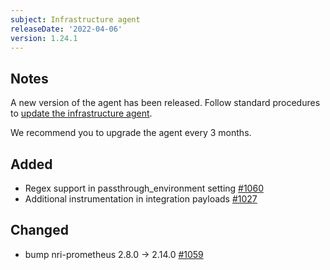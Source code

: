 ```yaml
---
subject: Infrastructure agent
releaseDate: '2022-04-06'
version: 1.24.1
---
```


## Notes

A new version of the agent has been released. Follow standard procedures to [update the infrastructure agent](/docs/infrastructure/install-configure-manage-infrastructure/update-or-uninstall/update-infrastructure-agent).

We recommend you to upgrade the agent every 3 months.

## Added

* Regex support in passthrough_environment setting [#1060](https://github.com/newrelic/infrastructure-agent/pull/1060)
* Additional instrumentation in integration payloads [#1027](https://github.com/newrelic/infrastructure-agent/pull/1027)

## Changed

* bump nri-prometheus 2.8.0 -> 2.14.0 [#1059](https://github.com/newrelic/infrastructure-agent/pull/1059)

